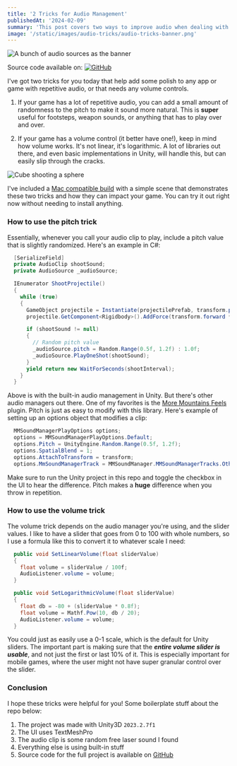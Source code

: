 ```yaml
---
title: '2 Tricks for Audio Management'
publishedAt: '2024-02-09'
summary: 'This post covers two ways to improve audio when dealing with repetitive sounds, and volume control'
image: '/static/images/audio-tricks/audio-tricks-banner.png'
---
```


![A bunch of audio sources as the banner](/static/images/audio-tricks/audio-tricks-banner.png)

Source code available on:
[![GitHub](https://img.shields.io/badge/github-%23121011.svg?style=for-the-badge&logo=github&logoColor=white)](https://github.com/DaveAldon/Unity3D-Audio-Tricks)

I've got two tricks for you today that help add some polish to any app or game with repetitive audio, or that needs any volume controls.

1. If your game has a lot of repetitive audio, you can add a small amount of randomness to the pitch to make it sound more natural. This is **super** useful for footsteps, weapon sounds, or anything that has to play over and over.

2. If your game has a volume control (it better have one!), keep in mind how volume works. It's not linear, it's logarithmic. A lot of libraries out there, and even basic implementations in Unity, will handle this, but can easily slip through the cracks.

![Cube shooting a sphere](/static/images/audio-tricks/demo.gif)

I've included a [Mac compatible build](https://github.com/DaveAldon/Unity3D-Audio-Tricks/releases/tag/mac-build) with a simple scene that demonstrates these two tricks and how they can impact your game. You can try it out right now without needing to install anything.

### How to use the pitch trick

Essentially, whenever you call your audio clip to play, include a pitch value that is slightly randomized. Here's an example in C#:

```csharp
  [SerializeField]
  private AudioClip shootSound;
  private AudioSource _audioSource;

  IEnumerator ShootProjectile()
  {
    while (true)
    {
      GameObject projectile = Instantiate(projectilePrefab, transform.position, Quaternion.identity);
      projectile.GetComponent<Rigidbody>().AddForce(transform.forward * projectileSpeed);

      if (shootSound != null)
      {
        // Random pitch value
        _audioSource.pitch = Random.Range(0.5f, 1.2f) : 1.0f;
        _audioSource.PlayOneShot(shootSound);
      }
      yield return new WaitForSeconds(shootInterval);
    }
  }
```

Above is with the built-in audio management in Unity. But there's other audio managers out there. One of my favorites is the [More Mountains Feels](https://feel.moremountains.com/) plugin. Pitch is just as easy to modify with this library. Here's example of setting up an options object that modifies a clip:

```csharp
  MMSoundManagerPlayOptions options;
  options = MMSoundManagerPlayOptions.Default;
  options.Pitch = UnityEngine.Random.Range(0.5f, 1.2f);
  options.SpatialBlend = 1;
  options.AttachToTransform = transform;
  options.MmSoundManagerTrack = MMSoundManager.MMSoundManagerTracks.Other;
```

Make sure to run the Unity project in this repo and toggle the checkbox in the UI to hear the difference. Pitch makes a **huge** difference when you throw in repetition.

### How to use the volume trick

The volume trick depends on the audio manager you're using, and the slider values. I like to have a slider that goes from 0 to 100 with whole numbers, so I use a formula like this to convert it to whatever scale I need:

```csharp
  public void SetLinearVolume(float sliderValue)
  {
    float volume = sliderValue / 100f;
    AudioListener.volume = volume;
  }

  public void SetLogarithmicVolume(float sliderValue)
  {
    float db = -80 + (sliderValue * 0.8f);
    float volume = Mathf.Pow(10, db / 20);
    AudioListener.volume = volume;
  }
```

You could just as easily use a 0-1 scale, which is the default for Unity sliders. The important part is making sure that the **_entire volume slider is usable_**, and not just the first or last 10% of it. This is especially important for mobile games, where the user might not have super granular control over the slider.

### Conclusion

I hope these tricks were helpful for you! Some boilerplate stuff about the repo below:

1. The project was made with Unity3D `2023.2.7f1`
2. The UI uses TextMeshPro
3. The audio clip is some random free laser sound I found
4. Everything else is using built-in stuff
5. Source code for the full project is available on [GitHub](https://github.com/DaveAldon/Unity3D-Audio-Tricks)
